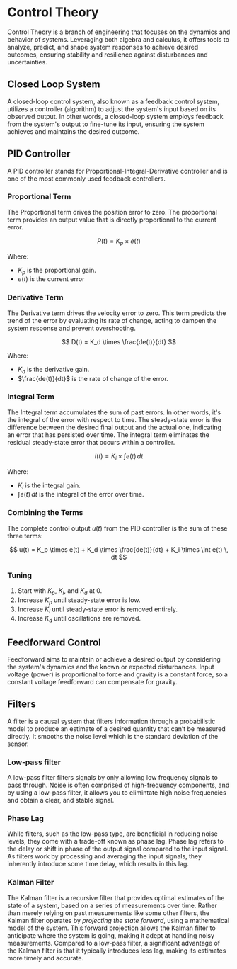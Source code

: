# Control Theory

Control Theory is a branch of engineering that focuses on the dynamics and behavior of systems. Leveraging both algebra and calculus, it offers tools to analyze, predict, and shape system responses to achieve desired outcomes, ensuring stability and resilience against disturbances and uncertainties.

## Closed Loop System

A closed-loop control system, also known as a feedback control system, utilizes a controller (algorithm) to adjust the system's input based on its observed output. In other words, a closed-loop system employs feedback from the system's output to fine-tune its input, ensuring the system achieves and maintains the desired outcome.

## PID Controller

A PID controller stands for Proportional-Integral-Derivative controller and is one of the most commonly used feedback controllers.

### Proportional Term

The Proportional term drives the position error to zero. The proportional term provides an output value that is directly proportional to the current error.

$$
P(t) = K_p \times e(t)
$$

Where:

- $K_p$ is the proportional gain.
- $e(t)$ is the current error

### Derivative Term

The Derivative term drives the velocity error to zero. This term predicts the trend of the error by evaluating its rate of change, acting to dampen the system response and prevent overshooting.

$$
D(t) = K_d \times \frac{de(t)}{dt}
$$

Where:

- $K_d$ is the derivative gain.
- $\frac{de(t)}{dt}$ is the rate of change of the error.

### Integral Term

The Integral term accumulates the sum of past errors. In other words, it's the integral of the error with respect to time. The steady-state error is the difference between the desired final output and the actual one, indicating an error that has persisted over time. The integral term eliminates the residual steady-state error that occurs within a controller.

$$
I(t) = K_i \times \int e(t) \, dt
$$

Where:

- $K_i$ is the integral gain.
- $\int e(t) \, dt$ is the integral of the error over time.

### Combining the Terms

The complete control output $u(t)$ from the PID controller is the sum of these three terms:

$$
u(t) = K_p \times e(t) + K_d \times \frac{de(t)}{dt} + K_i \times \int e(t) \, dt
$$

### Tuning

1. Start with $K_p$, $K_i$, and $K_d$ at 0.
2. Increase $K_p$ until steady-state error is low.
3. Increase $K_i$ until steady-state error is removed entirely.
4. Increase $K_d$ until oscillations are removed.

## Feedforward Control

Feedforward aims to maintain or achieve a desired output by considering the system's dynamics and the known or expected disturbances. Input voltage (power) is proportional to force and gravity is a constant force, so a constant voltage feedforward can compensate for gravity.

## Filters

A filter is a causal system that filters information through a
probabilistic model to produce an estimate of a desired quantity that can’t be measured
directly. It smooths the noise level which is the standard deviation of the sensor.

### Low-pass filter

A low-pass filter filters signals by only allowing low frequency signals to pass through. Noise is often comprised of high-frequency components, and by using a low-pass filter, it allows you to elimintate high noise frequencies and obtain a clear, and stable signal.

### Phase Lag

While filters, such as the low-pass type, are beneficial in reducing noise levels, they come with a trade-off known as phase lag. Phase lag refers to the delay or shift in phase of the output signal compared to the input signal. As filters work by processing and averaging the input signals, they inherently introduce some time delay, which results in this lag. 

### Kalman Filter

The Kalman filter is a recursive filter that provides optimal estimates of the state of a system, based on a series of measurements over time. Rather than merely relying on past measurements like some other filters, the Kalman filter operates by *projecting the state forward*, using a mathematical model of the system. This forward projection allows the Kalman filter to anticipate where the system is going, making it adept at handling noisy measurements. Compared to a low-pass filter, a significant advantage of the Kalman filter is that it typically introduces less lag, making its estimates more timely and accurate. 